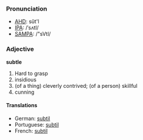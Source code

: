 ===Pronunciation===
*[[w:AHD|AHD]]: sŭt'l
*[[w:IPA|IPA]]: /ˈsʌtl/
*[[w:SAMPA|SAMPA]]: /"sVtl/

===Adjective===
'''subtle'''

# Hard to grasp
# insidious
# (of a thing) cleverly contrived; (of a person) skillful
# cunning

==== Translations ====

* German: [[subtil]]
* Portuguese: [[subtil]]
* French: [[subtil]]
